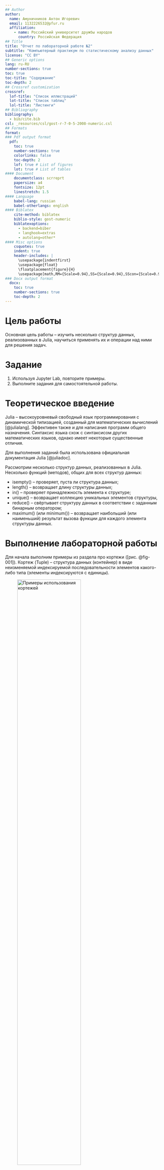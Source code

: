 ```yaml
---
## Author
author:
  name: Амуничников Антон Игоревич
  email: 1132226532@pfur.ru
  affiliation:
    - name: Российский университет дружбы народов
      country: Российская Федерация
## Title
title: "Отчет по лабораторной работе №2"
subtitle: "Компьютерный практикум по статистическому анализу данных"
license: "CC BY"
## Generic options
lang: ru-RU
number-sections: true
toc: true
toc-title: "Содержание"
toc-depth: 2
## Crossref customization
crossref:
  lof-title: "Список иллюстраций"
  lot-title: "Список таблиц"
  lol-title: "Листинги"
## Bibliography
bibliography:
  - bib/cite.bib
csl: _resources/csl/gost-r-7-0-5-2008-numeric.csl
## Formats
format:
### Pdf output format
  pdf:
    toc: true
    number-sections: true
    colorlinks: false
    toc-depth: 2
    lof: true # List of figures
    lot: true # List of tables
#### Document
    documentclass: scrreprt
    papersize: a4
    fontsize: 12pt
    linestretch: 1.5
#### Language
    babel-lang: russian
    babel-otherlangs: english
#### Biblatex
    cite-method: biblatex
    biblio-style: gost-numeric
    biblatexoptions:
      - backend=biber
      - langhook=extras
      - autolang=other*
#### Misc options
    csquotes: true
    indent: true
    header-includes: |
      \usepackage{indentfirst}
      \usepackage{float}
      \floatplacement{figure}{H}
      \usepackage[math,RM={Scale=0.94},SS={Scale=0.94},SScon={Scale=0.94},TT={Scale=MatchLowercase,FakeStretch=0.9},DefaultFeatures={Ligatures=Common}]{plex-otf}
### Docx output format
  docx:
    toc: true
    number-sections: true
    toc-depth: 2
---
```


# Цель работы

Основная цель работы -- изучить несколько структур данных, реализованных в Julia, научиться применять их и операции над ними для решения задач.

# Задание

1. Используя Jupyter Lab, повторите примеры.
2. Выполните задания для самостоятельной работы.

# Теоретическое введение

Julia -- высокоуровневый свободный язык программирования с динамической типизацией, созданный для математических вычислений [@julialang]. Эффективен также и для написания программ общего назначения. Синтаксис языка схож с синтаксисом других математических языков, однако имеет некоторые существенные отличия.

Для выполнения заданий была использована официальная документация Julia [@juliadoc].

Рассмотрим несколько структур данных, реализованных в Julia.
Несколько функций (методов), общих для всех структур данных:

- isempty() -- проверяет, пуста ли структура данных;
- length() -- возвращает длину структуры данных;
- in() -- проверяет принадлежность элемента к структуре;
- unique() -- возвращает коллекцию уникальных элементов структуры,
- reduce() -- свёртывает структуру данных в соответствии с заданным бинарным оператором;
- maximum() (или minimum()) -- возвращает наибольший (или наименьший) результат вызова функции для каждого элемента структуры данных.

# Выполнение лабораторной работы

Для начала выполним примеры из раздела про кортежи ([рис. @fig-001]). Кортеж (Tuple) -- структура данных (контейнер) в виде неизменяемой индексируемой последовательности элементов какого-либо типа (элементы индексируются с единицы).

![Примеры использования кортежей](image/1.png){#fig-001 width=70%}

Теперь выполним примеры из раздела про словари ([рис. @fig-002]). Словарь -- неупорядоченный набор связанных между собой по ключу данных.

![Примеры использования словарей](image/2.png){#fig-002 width=70%}

Выполним примеры из раздела про множества ([рис. @fig-003]). Множество, как структура данных в Julia, соответствует множеству, как математическому объекту, то есть является неупорядоченной совокупностью элементов какого-либо типа. Возможные операции над множествами: объединение, пересечение, разность; принадлежность элемента множеству.

![Примеры использования множеств](image/3.png){#fig-003 width=70%}

Выполним примеры из раздела про массивы ([рис. @fig-004] - [рис. @fig-008]). Массив — коллекция упорядоченных элементов, размещённая в многомерной сетке. Векторы и матрицы являются частными случаями массивов.

![Примеры использования массивов](image/4.png){#fig-004 width=70%}

![Примеры использования массивов](image/5.png){#fig-005 width=70%}

![Примеры использования массивов](image/6.png){#fig-006 width=70%}

![Примеры использования массивов](image/7.png){#fig-007 width=70%}

![Примеры использования массивов](image/8.png){#fig-008 width=70%}
 
Теперь перейдем к выполнению заданий.

**Задание №1**

Даны множества: $A = {0, 3, 4, 9}, B = {1, 3, 4, 7}, C = {0, 1, 2, 4, 7, 8, 9}$. Найдем $P = A \cap B \cup A \cap B \cup A \cap C \cup B \cap C$ ([рис. @fig-009]).

![Задание №1. Работа с множествами](image/9.png){#fig-009 width=70%}

**Задание №2**

Приведем свои примеры с выполнением операций над множествами элементов разных типов ([рис. @fig-010]).

![Задание №2. Примеры операций над множествами элементов разных типов](image/10.png){#fig-010 width=70%}

**Задание №3**

Создадим массивы разными способами, используя циклы ([рис. @fig-011] - [рис. @fig-017]).

![Задание №3. Работа с массивами](image/11.png){#fig-011 width=70%}

![Задание №3. Работа с массивами](image/12.png){#fig-012 width=70%}

![Задание №3. Работа с массивами](image/13.png){#fig-013 width=70%}

![Задание №3. Работа с массивами](image/14.png){#fig-014 width=70%}

![Задание №3. Работа с массивами](image/15.png){#fig-015 width=70%}

![Задание №3. Работа с массивами](image/16.png){#fig-016 width=70%}

![Задание №3. Работа с массивами](image/17.png){#fig-017 width=70%}

**Задание №4**

Создадим массив squares, в котором будут храниться квадраты всех целых чисел от 1 до 100 ([рис. @fig-018]).

![Задание №4](image/18.png){#fig-018 width=70%}

**Задание №5**

Подключим пакет Primes (функции для вычисления простых чисел). Сгенерируем массив myprimes, в котором будут храниться первые 168 простых чисел. Определим 89-е наименьшее простое число. Получии срез массива с 89-го до 99-го элемента включительно, содержащий наименьшие простые числа ([рис. @fig-019]).

![Задание №5. Работа с пакетом Primes](image/19.png){#fig-019 width=70%}

**Задание №6**

Вычислим следующие выражения ([рис. @fig-020]).

$$
\sum_{i=10}^{100}(i^3 +4i^2);
$$

$$
\sum_{i=1}^{M}(\frac{2^i}{i} + \frac{3^i}{i^2}), M=25;
$$

$$
1 + \frac{2}{3} + \left(\frac{2}{3}\frac{4}{5}\right) + \left(\frac{2}{3}\frac{4}{5}\frac{6}{7}\right) + \dots + \left(\frac{2}{3}\frac{4}{5}\dots\frac{39}{39}\right).
$$

![Задание №6](image/20.png){#fig-020 width=70%}

#Выводы

В результате выполнения данной лабораторной работы я изучил несколько структур дыннх, реализованных в Julia, Научился применять их и операции над ними для решения задач.